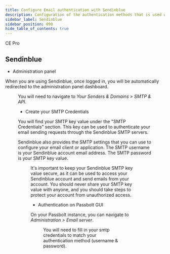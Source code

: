 ```yaml
---
title: Configure Email authentication with Sendinblue
description: Configuration of the authentication methods that is used with SMTP for Sendinblue
sidebar_label: Sendinblue
sidebar_position: 090
hide_table_of_contents: true
---
```


<div style={{display: "flex", gap: "1rem"}}>
  <Chips link="https://www.passbolt.com/ce/docker" isUnderMainTitle={true}>CE</Chips>
  <Chips link="https://www.passbolt.com/pricing/pro" isUnderMainTitle={true}>Pro</Chips>
</div>

<EmailServerConfigurationIntroduction/>

## Sendinblue

- Administration panel

When you are using Sendinblue, once logged in, you will be automatically redirected to the administration panel dashboard.

<Figure
  src="/img/help/2023/02/smtp-sendinblue-credentials-panel.png"
  caption="Sendinblue - SMTP Credentials Panel"
  alt="Sendinblue - SMTP Credentials Panel"
/>

You will need to navigate to *Your Senders & Domains > SMTP & API*.

- Create your SMTP Credentials

You will find your SMTP key value under the "SMTP Credentials" section. This key can be used to authenticate your email sending requests through the Sendinblue SMTP servers.

Sendinblue also provides the SMTP settings that you can use to configure your email client or application. The SMTP username is your Sendinblue account email address. The SMTP password is your SMTP key value.

<Figure
  src="/img/help/2023/02/smtp-sendinblue-credentials-example.png"
  caption="Sendinblue - SMTP Credentials"
  alt="Sendinblue - SMTP Credentials "
/>

It's important to keep your Sendinblue SMTP key value secure, as it can be used to access your Sendinblue account and send emails from your account. You should never share your SMTP key value with anyone, and you should take steps to protect your account from unauthorized access.

- Authentication on Passbolt GUI

On your Passbolt instance, you can navigate to *Administration > Email server*.

<Figure
  src="/img/help/2023/02/smtp-sendgrid-authentication.png"
  caption="Passbolt - Email authentication"
  alt="Passbolt - Email authentication"
/>

You will need to fill in your smtp credentials to match your authentication method (username & password).

<TestYourEmailConfiguration/>
